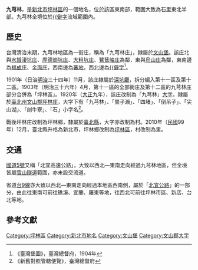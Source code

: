 {{noteTA
|1 = zh-cn:庄; zh-hk:庄; zh-tw:庄;
}}
{{CJK-New-Char|29EF8|25562|ver=B}}
{{Infobox Hokkien name
| title      = 九芎林
| hanji      = 九芎林
| poj        = Kiú-kiong-nâ
| hanlo      = 
| tl         = 
| bp         = 
| hokkienipa = 
| lm         = 
| image      = 
| image_size = 
| caption    = 
}}
'''九芎林'''，是[[新北市|新北市]][[坪林區|坪林區]]的一個地名，位於該區東南部，範圍大致為石{{僻字|𥕢|左「石」右「曹」}}里東北半部。九芎林全境位於[[𩻸魚堀溪|{{僻字]]流域範圍內。

==歷史==
台灣清治末期，九芎林地區為一街庄，稱為「九芎林庄」，隸屬於[[文山堡|文山堡]]。該庄北與[[水聳淒坑庄|水聳淒坑庄]]、[[厚德崗坑庄|厚德崗坑庄]]、[[大粗坑庄|大粗坑庄]]、[[鷺鶿岫庄|鷺鶿岫庄]]為鄰，東與[[烏山庄|烏山庄]]為鄰，東南邊為[[福成庄|福成庄]]、[[金面庄|金面庄]]，西南邊為[[蕃地_(文山郡)|蕃地]]，西北邊為[[𩻸魚堀庄|{{僻字]]<ref>《臺灣堡圖》，臺灣總督府，1904年</ref>。

1901年（日治[[明治|明治]]三十四年）11月，該庄隸屬於[[深坑廳|深坑廳]]，拆分編入第十一區及第十二區。1903年（明治三十六年）4月，第十一區的全部街庄及第十二區的九芎林庄部分合併為「坪林區」。1920年（[[大正|大正]]九年），該庄改制為「九芎林」[[大字|大字]]，隸屬於[[臺北州|臺北州]][[文山郡|文山郡]][[坪林庄|坪林庄]]，大字下有「九芎林」、「鶯子瀨」、「四堵」、「倒吊子」、「尖山湖」、「刣牛寮」、「石{{僻字|𥕢|左「石」右「曹」}}」小字名<ref>《新舊對照管轄便覽》，臺灣總督府</ref>。

戰後坪林庄改制為坪林鄉，隸屬於[[臺北縣|臺北縣]]，大字亦改制為村。2010年（[[中華民國|民國]]99年）12月，臺北縣升格為新北市，坪林鄉改制為[[坪林區|坪林區]]，村改制為里。

==交通==
[[蔣渭水高速公路|國道5號]]又稱「北宜高速公路」，大致以西北—東南走向經過九芎林地區，但全境皆屬[[雪山隧道|雪山隧道]]範圍，亦未設交流道。

省道[[台9線|台9線]]亦大致以西北—東南走向經過本地區西南側，屬於「[[北宜公路|北宜公路]]」的一部分，由此往東南可前往礁溪、宜蘭、羅東等地，往西北可前往坪林市區、新店、台北等地。

==參考文獻==
{{reflist}}

{{文山郡}}

[[Category:坪林區|Category:坪林區]]
[[Category:新北市地名|Category:新北市地名]]
[[Category:文山堡|Category:文山堡]]
[[Category:文山郡大字|Category:文山郡大字]]